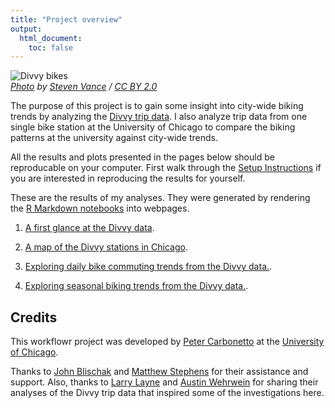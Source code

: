 ```yaml
---
title: "Project overview"
output:
  html_document:
    toc: false
---
```


![Divvy bikes](9041673199_c214395e82_o.jpg) <br>
*[Photo](https://www.flickr.com/photos/jamesbondsv/9041673199) by
[Steven Vance](https://www.flickr.com/photos/jamesbondsv) /
[CC BY 2.0](https://creativecommons.org/licenses/by/2.0/)*

The purpose of this project is to gain some insight into city-wide
biking trends by analyzing the [Divvy trip
data](https://www.divvybikes.com/system-data). I also analyze trip data
from one single bike station at the University of Chicago to compare the
biking patterns at the university against city-wide trends.

All the results and plots presented in the pages below should be
reproducable on your computer. First walk through the
[Setup Instructions](setup.html) if you are interested in reproducing
the results for yourself.

These are the results of my analyses. They were generated by rendering
the [R Markdown notebooks](https://github.com/pcarbo/wflow-divvy/tree/master/analysis)
into webpages.

1. [A first glance at the Divvy data](first-glance.html).

2. [A map of the Divvy stations in Chicago](station-map.html).

3. [Exploring daily bike commuting trends from the Divvy
data.](time-of-day-trends.html).

4. [Exploring seasonal biking trends from the Divvy
data.](seasonal-trends.html).

## Credits

This workflowr project was developed by [Peter
Carbonetto](http://pcarbo.github.io) at the [University of
Chicago](https://www.uchicago.edu).

Thanks to [John Blischak](https://github.com/jdblischak) and
[Matthew Stephens](http://stephenslab.uchicago.edu) for their assistance and
support. Also, thanks to [Larry
Layne](https://rstudio-pubs-static.s3.amazonaws.com/63061_90f5136ffdf74740b6ba4ad8f2fd72fe.html)
and [Austin
Wehrwein](http://www.austinwehrwein.com/data-visualization/heatmaps-with-divvy-data)
for sharing their analyses of the Divvy trip data that inspired some
of the investigations here.
